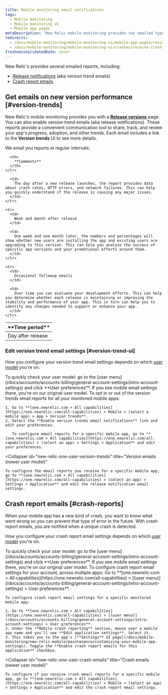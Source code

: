 ```yaml
---
title: Mobile monitoring email notifications
tags:
  - Mobile monitoring
  - Mobile monitoring UI
  - Mobile app pages
metaDescription: 'New Relic mobile monitoring provides two emailed types of reports: version trend emails (aka release notifications) and crash report emails.'
redirects:
  - /docs/mobile-monitoring/mobile-monitoring-ui/mobile-app-pages/review-version-trends-email-reports
  - /docs/mobile-monitoring/mobile-monitoring-ui/crashes/receive-crash-notifications-email
freshnessValidatedDate: never
---
```


New Relic's <InlinePopover type="mobile" /> provides several emailed reports, including:

* [Release notifications](#version-trends) (aka version trend emails)
* [Crash report emails](#crash-reports)

## Get emails on new version performance [#version-trends]

New Relic's mobile monitoring provides you with a [**Release versions**](/docs/mobile-monitoring/mobile-monitoring-ui/mobile-app-pages/release-versions-page) page. You can also enable version trend emails (aka release notifications). These reports provide a convenient communication tool to share, track, and review your app's progress, adoption, and other trends. Each email includes a link to the **Version trends** UI to see more details.

We email you reports at regular intervals:

<table>
  <thead>
    <tr>
      <th style={{ width: "200px" }}>
        **Time period**
      </th>

      <th>
        **Comments**
      </th>
    </tr>
  </thead>

  <tbody>
    <tr>
      <td>
        Day after release
      </td>

      <td>
        The day after a new release launches, the report provides data about crash rates, HTTP errors, and network failures. This can help you quickly understand if the release is causing any major issues.
      </td>
    </tr>

    <tr>
      <td>
        Week and month after release
      </td>

      <td>
        One week and one month later, the numbers and percentages will show whether new users are installing the app and existing users are upgrading to this version. This can help you analyze the success of specific app versions and your promotional efforts around them.
      </td>
    </tr>

    <tr>
      <td>
        Occasional followup emails
      </td>

      <td>
        Over time you can evaluate your development efforts. This can help you determine whether each release is maintaining or improving the stability and performance of your app. This in turn can help you to identify any changes needed to support or enhance your app.
      </td>
    </tr>
  </tbody>
</table>

### Edit version trend email settings [#version-trend-ui]

How you configure your version trend email settings depends on which [user model](/docs/accounts/original-accounts-billing/original-users-roles/overview-user-models) you're on.

<Callout variant="tip">
  To quickly check your user model: go to the [user menu](/docs/accounts/accounts-billing/general-account-settings/intro-account-settings) and click **User preferences**. If you see mobile email settings there, you're on our original user model.
</Callout>

<CollapserGroup>
  <Collapser
    id="original-user-version-trends"
    title="Version emails (original user model)"
  >
    To opt in or out of the version trends email reports for all your monitored mobile apps:

    1. Go to **[one.newrelic.com > All capabilities](https://one.newrelic.com/all-capabilities) > Mobile > (select a mobile app) > App > Version trends**.
    2. Select the **Enable version trends email notifications** link and edit your preferences.

       To configure email reports for a specific mobile app, go to **[one.newrelic.com > All capabilities](https://one.newrelic.com/all-capabilities) > (select an app) > Settings > Application** and edit your preferences.
  </Collapser>

  <Collapser
    id="new-relic-one-user-version-trends"
    title="Version emails (newer user model)"
  >
    To configure the email reports you receive for a specific mobile app, go to **[one.newrelic.com > All capabilities](https://one.newrelic.com/all-capabilities) > (select an app) > Settings > Application** and edit the release notification email settings.
  </Collapser>
</CollapserGroup>

## Crash report emails [#crash-reports]

When your mobile app has a new kind of crash, you want to know what went wrong so you can prevent that type of error in the future. With crash report emails, you are notified when a unique crash is detected.

How you configure your crash report email settings depends on which [user model](/docs/accounts/original-accounts-billing/original-users-roles/overview-user-models) you're on.

<Callout variant="tip">
  To quickly check your user model: go to the [user menu](/docs/accounts/accounts-billing/general-account-settings/intro-account-settings) and click **User preferences**. If you see mobile email settings there, you're on our original user model.
</Callout>

<CollapserGroup>
  <Collapser
    id="original-user-crash-emails"
    title="Crash emails (original user model)"
  >
    To configure crash report email settings for your account, across multiple apps: Go to **[one.newrelic.com > All capabilities](https://one.newrelic.com/all-capabilities) > [(user menu)](/docs/accounts/accounts-billing/general-account-settings/intro-account-settings) > User preferences**.

    To configure crash report email settings for a specific monitored mobile app:

    1. Go to **[one.newrelic.com > All capabilities](https://one.newrelic.com/all-capabilities) > [(user menu)](/docs/accounts/accounts-billing/general-account-settings/intro-account-settings) > User preferences**.
    2. Under the **Mobile crash reporting** section, mouse over a mobile app name and you'll see **Edit application settings**. Select it.
    3. This takes you to the app's [**Settings** UI page](/docs/mobile-monitoring/new-relic-mobile/maintenance/customizing-your-mobile-app-settings). Toggle the **Enable crash report emails for this application** checkbox.
  </Collapser>

  <Collapser
    id="new-relic-one-user-crash-emails"
    title="Crash emails (newer user model)"
  >
    To configure if you receive crash email reports for a specific mobile app, go to **[one.newrelic.com > All capabilities](https://one.newrelic.com/all-capabilities) > Mobile > (select an app) > Settings > Application** and edit the crash report email settings.
  </Collapser>
</CollapserGroup>

